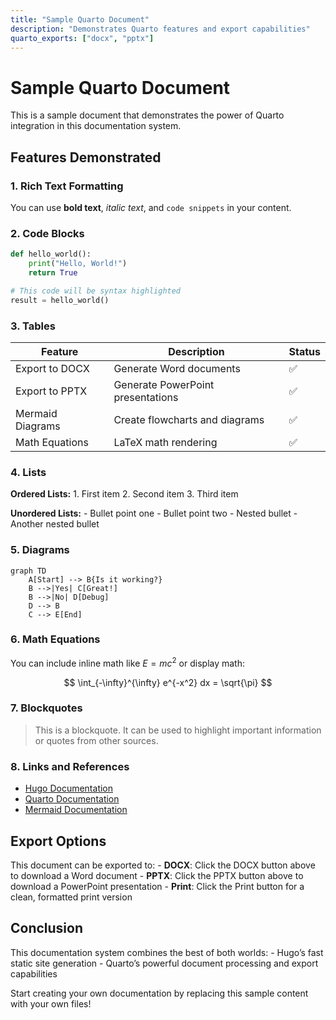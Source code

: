 ```yaml
---
title: "Sample Quarto Document"
description: "Demonstrates Quarto features and export capabilities"
quarto_exports: ["docx", "pptx"]
---
```


# Sample Quarto Document

This is a sample document that demonstrates the power of Quarto integration in this documentation system.

## Features Demonstrated

### 1. Rich Text Formatting

You can use **bold text**, *italic text*, and `code snippets` in your content.

### 2. Code Blocks

```python
def hello_world():
    print("Hello, World!")
    return True

# This code will be syntax highlighted
result = hello_world()
```

### 3. Tables

| Feature | Description | Status |
|---------|-------------|--------|
| Export to DOCX | Generate Word documents | ✅ |
| Export to PPTX | Generate PowerPoint presentations | ✅ |
| Mermaid Diagrams | Create flowcharts and diagrams | ✅ |
| Math Equations | LaTeX math rendering | ✅ |

### 4. Lists

**Ordered Lists:**
1. First item
2. Second item
3. Third item

**Unordered Lists:**
- Bullet point one
- Bullet point two
  - Nested bullet
  - Another nested bullet

### 5. Diagrams

```mermaid
graph TD
    A[Start] --> B{Is it working?}
    B -->|Yes| C[Great!]
    B -->|No| D[Debug]
    D --> B
    C --> E[End]
```

### 6. Math Equations

You can include inline math like $E = mc^2$ or display math:

$$
\int_{-\infty}^{\infty} e^{-x^2} dx = \sqrt{\pi}
$$

### 7. Blockquotes

> This is a blockquote. It can be used to highlight important information or quotes from other sources.

### 8. Links and References

- [Hugo Documentation](https://gohugo.io/documentation/)
- [Quarto Documentation](https://quarto.org/docs/)
- [Mermaid Documentation](https://mermaid.js.org/)

## Export Options

This document can be exported to:
- **DOCX**: Click the DOCX button above to download a Word document
- **PPTX**: Click the PPTX button above to download a PowerPoint presentation
- **Print**: Click the Print button for a clean, formatted print version

## Conclusion

This documentation system combines the best of both worlds:
- Hugo's fast static site generation
- Quarto's powerful document processing and export capabilities

Start creating your own documentation by replacing this sample content with your own files!